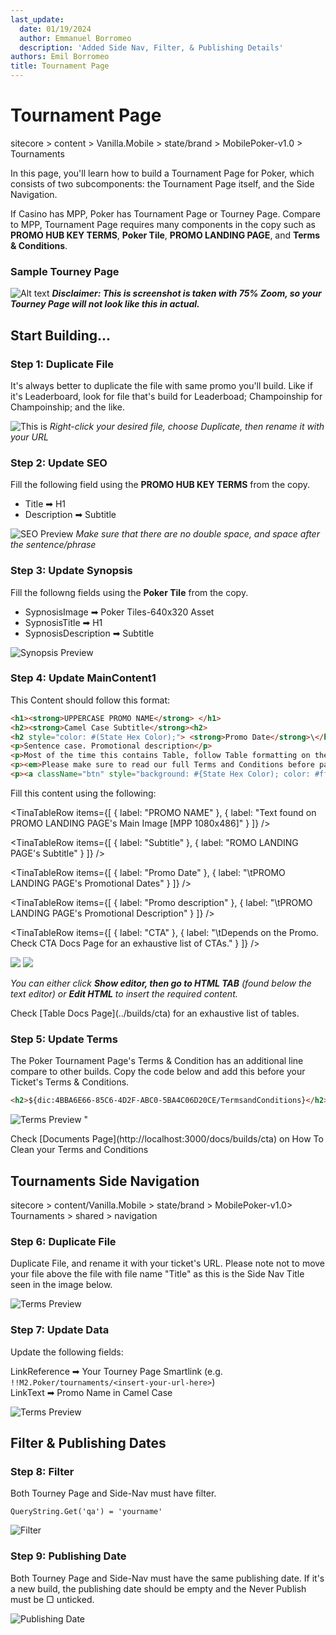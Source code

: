 ```yaml
---
last_update:
  date: 01/19/2024
  author: Emmanuel Borromeo
  description: 'Added Side Nav, Filter, & Publishing Details'
authors: Emil Borromeo
title: Tournament Page
---
```


# Tournament Page

<Admonition type="info" title="Sitecore Path">
  sitecore > content > Vanilla.Mobile > state/brand > MobilePoker-v1.0 > Tournaments
</Admonition>

In this page, you'll learn how to build a Tournament Page for Poker, which consists of two subcomponents: the Tournament Page itself, and the Side Navigation.

If Casino has MPP, Poker has Tournament Page or Tourney Page. Compare to MPP, Tournament Page requires many components in the copy such as **PROMO HUB KEY TERMS**, **Poker Tile**, **PROMO LANDING PAGE**, and **Terms & Conditions**.

### Sample Tourney Page

![Alt text](/img/builds/tourney-page/tourneypage.png)
***Disclaimer: This is screenshot is taken with 75% Zoom, so your Tourney Page will not look like this in actual.***

## Start Building...

### Step 1: Duplicate File

It's always better to duplicate the file with same promo you'll build. Like if it's Leaderboard, look for file that's build for Leaderboad; Champoinship for Champoinship; and the like.

![This is](/img/builds/tourney-page/sitecoretourney-0.png)
*Right-click your desired file, choose Duplicate, then rename it with your URL*

### Step 2: Update SEO

Fill the following field using the **PROMO HUB KEY TERMS** from the copy.

* Title ➡ H1
* Description ➡ Subtitle

![SEO Preview](/img/builds/tourney-page/sitecoretourney-2.png)
*Make sure that there are no double space, and space after the sentence/phrase*

### Step 3: Update Synopsis

Fill the followng fields using the **Poker Tile** from the copy.

* SypnosisImage ➡ Poker Tiles-640x320 Asset
* SypnosisTitle ➡ H1
* SypnosisDescription ➡ Subtitle

![Synopsis Preview](/img/builds/tourney-page/sitecoretourney-3.png)

### Step 4: Update MainContent1

This Content should follow this format:

```html
<h1><strong>UPPERCASE PROMO NAME</strong> </h1>
<h2><strong>Camel Case Subtitle</strong><h2>
<h2 style="color: #(State Hex Color);"> <strong>Promo Date</strong>\</h2>
<p>Sentence case. Promotional description</p>
<p>Most of the time this contains Table, follow Table formatting on the link provided below.</p>
<p><em>Please make sure to read our full Terms and Conditions before participating in this promotion.</em></p>
<p><a className="btn" style="background: #{State Hex Color); color: #ffffff;" href="{SmartLink}">{CTA}</a></p>
```

Fill this content using the following:

<TinaTable title="Required Fields">
  <TinaTableRow
    items={[
      { label: "Field", header: true },
      { label: "Value", header: true }
    ]}
  />

  <TinaTableRow
    items={[
      { label: "PROMO NAME" },
      { label: "Text found on PROMO LANDING PAGE's Main Image [MPP 1080x486]" }
    ]}
  />

  <TinaTableRow
    items={[
      { label: "Subtitle" },
      { label: "ROMO LANDING PAGE's Subtitle" }
    ]}
  />

  <TinaTableRow
    items={[
      { label: "Promo Date" },
      { label: "\tPROMO LANDING PAGE's Promotional Dates" }
    ]}
  />

  <TinaTableRow
    items={[
      { label: "Promo description" },
      { label: "\tPROMO LANDING PAGE's Promotional Description" }
    ]}
  />

  <TinaTableRow
    items={[
      { label: "CTA" },
      {
        label:
          "\tDepends on the Promo. Check CTA Docs Page for an exhaustive list of CTAs."
      }
    ]}
  />
</TinaTable>

<div className="sm:flex gap-2">
  <img className="sm:w-1/2 h-auto" src="/img/builds/tourney-page/sitecoretourney-4.png" />

  <img className="sm:w-1/2 h-auto" src="/img/builds/tourney-page/sitecoretourney-41.png" />
</div>

*You can either click **Show editor, then go to HTML TAB** (found below the text editor) or **Edit HTML** to insert the required content.*

<Admonition type="info" title="Info">
  Check [Table Docs Page](../builds/cta) for an exhaustive list of tables.
</Admonition>

### Step 5: Update Terms

The Poker Tournament Page's Terms & Condition has an additional line compare to other builds. Copy the code below and add this before your Ticket's Terms & Conditions.

```html
<h2>${dic:4BBA6E66-85C6-4D2F-ABC0-5BA4C06D20CE/TermsandConditions}</h2>
```

![Terms Preview "](/img/builds/tourney-page/sitecoretourney-5.png)

<Admonition type="info" title="Info">
  Check [Documents Page](http://localhost:3000/docs/builds/cta) on How To Clean your Terms and Conditions
</Admonition>

## Tournaments Side Navigation

<Admonition type="info" title="Sitecore path">
  sitecore > content/Vanilla.Mobile > state/brand > MobilePoker-v1.0> Tournaments > shared > navigation
</Admonition>

### Step 6: Duplicate File

Duplicate File, and rename it with your ticket's URL. Please note not to move your file above the file with file name "Title" as this is the Side Nav Title seen in the image below.

![Terms Preview ](/img/builds/tourney-page/sitecoretourney-6.png)

### Step 7: Update Data

Update the following fields:

LinkReference ➡ Your Tourney Page Smartlink (e.g. `!!M2.Poker/tournaments/<insert-your-url-here>`)\
LinkText ➡ Promo Name in Camel Case

![Terms Preview](/img/builds/tourney-page/sitecoretourney-61.png)

## Filter & Publishing Dates

### Step 8: Filter

Both Tourney Page and Side-Nav must have filter.

```
QueryString.Get('qa') = 'yourname'
```

![Filter](/img/builds/tourney-page/sitecoretourney-7.png)

### Step 9: Publishing Date

Both Tourney Page and Side-Nav must have the same publishing date. If it's a new build, the publishing date should be empty and the Never Publish must be ▢ unticked.

![Publishing Date](/img/builds/tourney-page/sitecoretourney-8.png)
